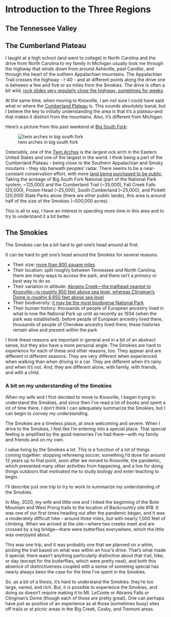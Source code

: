# Introduction to the Three Regions

## The Tennessee Valley



## The Cumberland Plateau 

I taught at a high school (and went to college) in North Carolina and the drive from North Carolina to 
my family in Michigan usually took me through the highway that winds down from around Asheville, past Candler,
and through the heart of the outhern Appalachian mountains. The Appalachian Trail crosses the highway - I-40 -
and at different points along the drive one is between a few and five or so miles from the Smokies. The drive is 
often a bit wild; [rock slides very regularly close the highway, sometimes for weeks](https://www.knoxnews.com/picture-gallery/news/2019/07/17/historic-photos-interstate-40-biggest-rockslides/1656940001/). 

At the same time, when moving to Knoxville, I am not sure I could have said what or where the [Cumberland Plateau](https://en.wikipedia.org/wiki/Cumberland_Plateau) is. This sounds absolutely banal, but I believe the key
to initially understanding the area is that it's a plateau--and that makes it distinct from the mountains. Also, 
it's different from Michigan.

Here's a picture from this past weekend at [Big South Fork](https://www.nps.gov/biso/index.htm):

![twin arches in big south fork](img/pickett-arch-rock-2.jpeg)

Ostensibly, one of the [Twin Arches](https://www.tn.gov/environment/program-areas/na-natural-areas/natural-areas-east-region/east-region-/na-na-twin-arches.html) is the largest ock arch in the Eastern United States and one of the largest in the world. I think being a part of the Cumberland Plateau - being close to the Southern Appalachian and Smoky moutains - they slip beneath peoples' radar. There seems to be a near-constant conservation effort, with more [land being purchased to be public](https://www.knoxnews.com/story/news/2021/09/23/tennessee-skinner-mountain-cumberland-plateau-now-protected/8417864002/). Taking the acreage of Big South Fork National (part of the National Park system; ~125,000) and the Cumberland Trail (~35,000), Fall Creek Falls (25,000), Frozen Head (~25,000), South Cumberland (~25,000), and Pickett (20,000) State Parks alone (there are other public lands), this area is around half of the size of the Smokies (~500,000 acres).

This is all to say, I have an interest in spending more time in this area and to try to understand it a bit better.

## The Smokies

The Smokies can be a bit hard to get one's head around at first.

It can be hard to get one's head around the Smokies for several reasons:

- Their size: [more than 800 square miles](https://www.nps.gov/grsm/learn/nature/index.htm)
- Their location: split roughly between Tennessee and North Carolina, there are many ways to access the park, and there isn't a _primary_ or _best_ way to do so
- Their variation in altitude: [Abrams Creek---the trailhead nearest to Knoxville---is roughly 850 feet above sea level, whereas Clingman's Dome is roughly 6,650 feet above sea level](https://www.nps.gov/grsm/learn/nature/mountains.htm)
- Their biodiversity: [it may be the most biodiverse National Park](https://www.nps.gov/grsm/learn/nature/index.htm)
- Their human history: thousands of people of European ancestry lived in what is now the National Park up until as recently as 1934 (when the park was established); before people of European ancestry lived there, thousands of people of Cherokee ancestry lived there; these histories remain alive and present within the park

I think these reasons are important in general and in a bit of an abstract sense, but they also have a more personal angle: The Smokies are hard to _experience_ for each of these and other reasons, too. They appear and are different in different seasons. They are very different when experienced when walking than when driving in a car. They are different when it's rainy and when it's not. And, they are different alone, with family, with friends, and with a child. 

### A bit on my understanding of the Smokies

When my wife and I first decided to move to Knoxville, I began trying to understand the Smokies, and since then I've read a lot of books and spent a lot of time there. I don't think I can adequately summarize the Smokies, but I can begin to convey my understanding. 

The Smokies are a timeless place, at once welcoming and severe. When I drive to the Smokies, I feel like I'm entering into a special place. That special feeling is amplified by the good memories I've had there---with my family and friends and on my own. 

I value living by the Smokies a lot. This is a function of a lot of things coming together: stopping refereeing soccer, something I'd done for around 12 years up to that point, soon after we moved to Knoxville, the pandemic, which prevented many other activities from happening, and a live for doing things outdoors that motivated me to study biology and enter teaching to begin. 

I'll describe just one trip to try to work to summarize my understanding of the Smokies.

In May, 2020, my wife and little one and I hiked the beginning of the Bote Mountain and West Prong trails to the location of Backcountry site #18. It was one of our first times heading out after the pandemic began, and it was a moderately difficult hike - around three miles, but with nearly 1,000 feet of climbing. When we arrived at the site---where two creeks meet and are crossed by a log bridge---there were butterflies everywhere, which the little was overjoyed about.

This was one trip, and it was probably one that we planned on a whim, picking the trail based on what was within an hour's drive. That's what made it special; there wasn't anything particularly distinctive about that trail, hike, or day (except for the butterflies, which were pretty neat), and both this absence of distinctiveness coupled with a sense of someting special has nearly always been the case for the time I've spent in the Smokies.

So, as a bit of a thesis, it's hard to understand the Smokies: they're too large, varied, and rich. But, it is possible to experience the Smokies, and doing so doesn't require making it to Mt. LeConte or Abrams Falls or Clingman's Dome (though each of those are pretty great). One can perhaps have just as positive of an experience as at those (sometimes busy) sites off trails or at picnic areas in the Big Creek, Cosby, and Tremont areas. 
